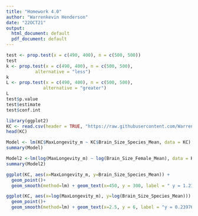 ```yaml
---
title: "Homework 4.0"
author: "Warrenkevin Henderson"
date: "22OCT21"
output:
  html_document: default
  pdf_document: default
---
```


```r
test <- prop.test(x = c(490, 400), n = c(500, 500))
test
k <- prop.test(x = c(490, 400), n = c(500, 500),
           alternative = "less")
k
L <- prop.test(x = c(490, 400), n = c(500, 500),
              alternative = "greater")
L
test$p.value
test$estimate
test$conf.int
```
```r
library(ggplot2)
KC <- read.csv(header = TRUE, "https://raw.githubusercontent.com/Warrenkevin/fuzzyatelin.github.io/master/AN588_Fall21/KamilarAndCooperData.csv")
head(KC)
```
```r
Model <- lm(KC$MaxLongevity_m ~ KC$Brain_Size_Species_Mean, data = KC)
summary(Model)

Model2 <-lm(log(MaxLongevity_m) ~ log(Brain_Size_Female_Mean), data = KC)
summary(Model2)
```
```r
ggplot(KC, aes(x=MaxLongevity_m, y=Brain_Size_Species_Mean)) + 
  geom_point()+
  geom_smooth(method=lm) + geom_text(x=450, y = 300, label = " y = 1.2180x + 248.9523 ")
```
```r
ggplot(KC, aes(x=log(MaxLongevity_m), y=log(Brain_Size_Species_Mean))) + 
  geom_point()+
  geom_smooth(method=lm) + geom_text(x=2.5, y = 6, label = "y = 0.23976x + 4.86533")
```